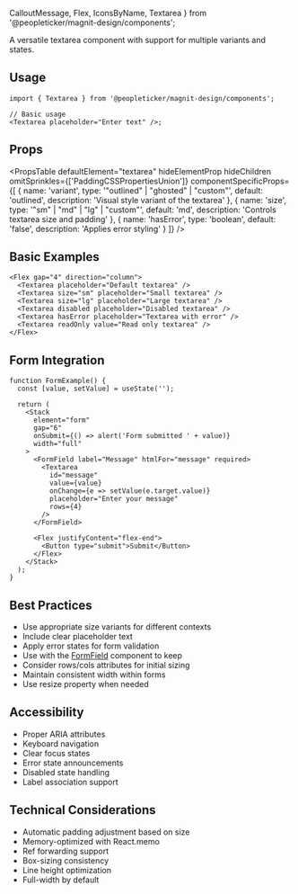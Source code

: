   CalloutMessage,
  Flex,
  IconsByName,
  Textarea
} from '@peopleticker/magnit-design/components';

A versatile textarea component with support for multiple variants and states.

<FormDepCallout />

## Usage

```tsx
import { Textarea } from '@peopleticker/magnit-design/components';

// Basic usage
<Textarea placeholder="Enter text" />;
```

## Props

<PropsTable
  defaultElement="textarea"
  hideElementProp
  hideChildren
  omitSprinkles={['PaddingCSSPropertiesUnion']}
  componentSpecificProps={[
    {
      name: 'variant',
      type: '"outlined" | "ghosted" | "custom"',
      default: 'outlined',
      description: 'Visual style variant of the textarea'
    },
    {
      name: 'size',
      type: '"sm" | "md" | "lg" | "custom"',
      default: 'md',
      description: 'Controls textarea size and padding'
    },
    {
      name: 'hasError',
      type: 'boolean',
      default: 'false',
      description: 'Applies error styling'
    }
  ]}
/>

## Basic Examples

```tsx live
<Flex gap="4" direction="column">
  <Textarea placeholder="Default textarea" />
  <Textarea size="sm" placeholder="Small textarea" />
  <Textarea size="lg" placeholder="Large textarea" />
  <Textarea disabled placeholder="Disabled textarea" />
  <Textarea hasError placeholder="Textarea with error" />
  <Textarea readOnly value="Read only textarea" />
</Flex>
```

## Form Integration

```tsx live
function FormExample() {
  const [value, setValue] = useState('');

  return (
    <Stack
      element="form"
      gap="6"
      onSubmit={() => alert('Form submitted ' + value)}
      width="full"
    >
      <FormField label="Message" htmlFor="message" required>
        <Textarea
          id="message"
          value={value}
          onChange={e => setValue(e.target.value)}
          placeholder="Enter your message"
          rows={4}
        />
      </FormField>

      <Flex justifyContent="flex-end">
        <Button type="submit">Submit</Button>
      </Flex>
    </Stack>
  );
}
```

## Best Practices

- Use appropriate size variants for different contexts
- Include clear placeholder text
- Apply error states for form validation
- Use with the [FormField](/docs/guides/components/formField) component to keep
- Consider rows/cols attributes for initial sizing
- Maintain consistent width within forms
- Use resize property when needed

## Accessibility

- Proper ARIA attributes
- Keyboard navigation
- Clear focus states
- Error state announcements
- Disabled state handling
- Label association support

## Technical Considerations

- Automatic padding adjustment based on size
- Memory-optimized with React.memo
- Ref forwarding support
- Box-sizing consistency
- Line height optimization
- Full-width by default
